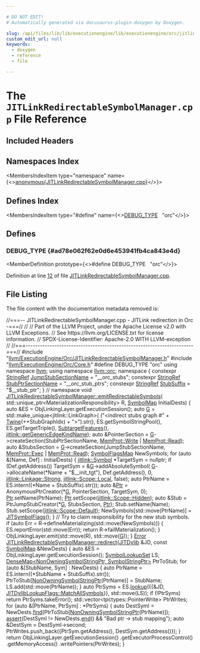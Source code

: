 ```yaml
---

# DO NOT EDIT!
# Automatically generated via docusaurus-plugin-doxygen by Doxygen.

slug: /api/files/lib/lib/executionengine/lib/executionengine/orc/jitlinkredirectablesymbolmanager-cpp
custom_edit_url: null
keywords:
  - doxygen
  - reference
  - file

---
```





# The `JITLinkRedirectableSymbolManager.cpp` File Reference

<DoxygenPage pluginConfig={pluginConfig}>



## Included Headers

<IncludesList>
<IncludesListItem
  filePath="llvm/ExecutionEngine/Orc/JITLinkRedirectableSymbolManager.h"
  permalink="/docs/api/files/include/include/llvm/include/llvm/executionengine/include/llvm/executionengine/orc/jitlinkredirectablesymbolmanager-h"
  isLocal="true" />
<IncludesListItem
  filePath="llvm/ExecutionEngine/Orc/Core.h"
  permalink="/docs/api/files/include/include/llvm/include/llvm/executionengine/include/llvm/executionengine/orc/core-h"
  isLocal="true" />
</IncludesList>

## Namespaces Index

<MembersIndex>

<MembersIndexItem
  type="namespace"
  name={<><a href="/docs/api/namespaces/anonymous-jitlinkredirectablesymbolmanager-cpp-">anonymous&#123;JITLinkRedirectableSymbolManager.cpp&#125;</a></>}>
</MembersIndexItem>

</MembersIndex>

## Defines Index

<MembersIndex>

<MembersIndexItem
  type="#define"
  name={<><a href="#ad78e062f62e0d6e453941fb4ca843e4d">DEBUG&#95;TYPE</a>&nbsp;&nbsp;&nbsp;&quot;orc&quot;</>}>
</MembersIndexItem>

</MembersIndex>


<SectionDefinition>

## Defines

### DEBUG&#95;TYPE {#ad78e062f62e0d6e453941fb4ca843e4d}

<MemberDefinition
  prototype={<>#define DEBUG&#95;TYPE&nbsp;&nbsp;&nbsp;&quot;orc&quot;</>}>

Definition at line <a href="#l00012">12</a> of file <a href="/docs/api/files/lib/lib/executionengine/lib/executionengine/orc/jitlinkredirectablesymbolmanager-cpp">JITLinkRedirectableSymbolManager.cpp</a>.
</MemberDefinition>

</SectionDefinition>

## File Listing

The file content with the documentation metadata removed is:

<ProgramListing>

<Link id="l00001" /><CodeLine lineNumber="1"><Highlight kind="comment">//===-- JITLinkRedirectableSymbolManager.cpp - JITLink redirection in Orc -===//</Highlight><Highlight kind="normal"></Highlight></CodeLine>
<Link id="l00002" /><CodeLine lineNumber="2"><Highlight kind="normal"></Highlight><Highlight kind="comment">//</Highlight><Highlight kind="normal"></Highlight></CodeLine>
<Link id="l00003" /><CodeLine lineNumber="3"><Highlight kind="normal"></Highlight><Highlight kind="comment">// Part of the LLVM Project, under the Apache License v2.0 with LLVM Exceptions.</Highlight><Highlight kind="normal"></Highlight></CodeLine>
<Link id="l00004" /><CodeLine lineNumber="4"><Highlight kind="normal"></Highlight><Highlight kind="comment">// See https://llvm.org/LICENSE.txt for license information.</Highlight><Highlight kind="normal"></Highlight></CodeLine>
<Link id="l00005" /><CodeLine lineNumber="5"><Highlight kind="normal"></Highlight><Highlight kind="comment">// SPDX-License-Identifier: Apache-2.0 WITH LLVM-exception</Highlight><Highlight kind="normal"></Highlight></CodeLine>
<Link id="l00006" /><CodeLine lineNumber="6"><Highlight kind="normal"></Highlight><Highlight kind="comment">//</Highlight><Highlight kind="normal"></Highlight></CodeLine>
<Link id="l00007" /><CodeLine lineNumber="7"><Highlight kind="normal"></Highlight><Highlight kind="comment">//===----------------------------------------------------------------------===//</Highlight><Highlight kind="normal"></Highlight></CodeLine>
<Link id="l00008" /><CodeLine lineNumber="8"><Highlight kind="normal"></Highlight></CodeLine>
<Link id="l00009" /><CodeLine lineNumber="9"><Highlight kind="normal"></Highlight><Highlight kind="preprocessor">#include &quot;<a href="/docs/api/files/include/include/llvm/include/llvm/executionengine/include/llvm/executionengine/orc/jitlinkredirectablesymbolmanager-h">llvm/ExecutionEngine/Orc/JITLinkRedirectableSymbolManager.h</a>&quot;</Highlight><Highlight kind="normal"></Highlight></CodeLine>
<Link id="l00010" /><CodeLine lineNumber="10"><Highlight kind="normal"></Highlight><Highlight kind="preprocessor">#include &quot;<a href="/docs/api/files/include/include/llvm/include/llvm/executionengine/include/llvm/executionengine/orc/core-h">llvm/ExecutionEngine/Orc/Core.h</a>&quot;</Highlight><Highlight kind="normal"></Highlight></CodeLine>
<Link id="l00011" /><CodeLine lineNumber="11"><Highlight kind="normal"></Highlight></CodeLine>
<Link id="l00012" /><CodeLine lineNumber="12" lineLink="#ad78e062f62e0d6e453941fb4ca843e4d"><Highlight kind="normal"></Highlight><Highlight kind="preprocessor">#define DEBUG&#95;TYPE &quot;orc&quot;</Highlight><Highlight kind="normal"></Highlight></CodeLine>
<Link id="l00013" /><CodeLine lineNumber="13"><Highlight kind="normal"></Highlight></CodeLine>
<Link id="l00014" /><CodeLine lineNumber="14"><Highlight kind="normal"></Highlight><Highlight kind="keyword">using namespace </Highlight><Highlight kind="normal"><a href="/docs/api/namespaces/llvm">llvm</a>;</Highlight></CodeLine>
<Link id="l00015" /><CodeLine lineNumber="15"><Highlight kind="normal"></Highlight><Highlight kind="keyword">using namespace </Highlight><Highlight kind="normal"><a href="/docs/api/namespaces/llvm/orc">llvm::orc</a>;</Highlight></CodeLine>
<Link id="l00016" /><CodeLine lineNumber="16"><Highlight kind="normal"></Highlight></CodeLine>
<Link id="l00017" /><CodeLine lineNumber="17" lineLink="/docs/api/namespaces/anonymous-jitlinkredirectablesymbolmanager-cpp-"><Highlight kind="normal"></Highlight><Highlight kind="keyword">namespace </Highlight><Highlight kind="normal">&#123;</Highlight></CodeLine>
<Link id="l00018" /><CodeLine lineNumber="18" lineLink="/docs/api/namespaces/anonymous-jitlinkredirectablesymbolmanager-cpp-/#ace20c9bc49d82d5f2803f63623e3bcb7"><Highlight kind="normal"></Highlight><Highlight kind="keyword">constexpr</Highlight><Highlight kind="normal"> <a href="/docs/api/classes/llvm/stringref">StringRef</a> <a href="/docs/api/namespaces/anonymous-jitlinkredirectablesymbolmanager-cpp-/#ace20c9bc49d82d5f2803f63623e3bcb7">JumpStubSectionName</a> = </Highlight><Highlight kind="stringliteral">&quot;&#95;&#95;orc&#95;stubs&quot;</Highlight><Highlight kind="normal">;</Highlight></CodeLine>
<Link id="l00019" /><CodeLine lineNumber="19" lineLink="/docs/api/namespaces/anonymous-jitlinkredirectablesymbolmanager-cpp-/#a54779c54ba391244bc69ee64f94eab02"><Highlight kind="normal"></Highlight><Highlight kind="keyword">constexpr</Highlight><Highlight kind="normal"> <a href="/docs/api/classes/llvm/stringref">StringRef</a> <a href="/docs/api/namespaces/anonymous-jitlinkredirectablesymbolmanager-cpp-/#a54779c54ba391244bc69ee64f94eab02">StubPtrSectionName</a> = </Highlight><Highlight kind="stringliteral">&quot;&#95;&#95;orc&#95;stub&#95;ptrs&quot;</Highlight><Highlight kind="normal">;</Highlight></CodeLine>
<Link id="l00020" /><CodeLine lineNumber="20" lineLink="/docs/api/namespaces/anonymous-jitlinkredirectablesymbolmanager-cpp-/#aaac6dba0c1bccca8c2a37909e4a2c830"><Highlight kind="normal"></Highlight><Highlight kind="keyword">constexpr</Highlight><Highlight kind="normal"> <a href="/docs/api/classes/llvm/stringref">StringRef</a> <a href="/docs/api/namespaces/anonymous-jitlinkredirectablesymbolmanager-cpp-/#aaac6dba0c1bccca8c2a37909e4a2c830">StubSuffix</a> = </Highlight><Highlight kind="stringliteral">&quot;$&#95;&#95;stub&#95;ptr&quot;</Highlight><Highlight kind="normal">;</Highlight></CodeLine>
<Link id="l00021" /><CodeLine lineNumber="21"><Highlight kind="normal">&#125; </Highlight><Highlight kind="comment">// namespace</Highlight><Highlight kind="normal"></Highlight></CodeLine>
<Link id="l00022" /><CodeLine lineNumber="22"><Highlight kind="normal"></Highlight></CodeLine>
<Link id="l00023" /><CodeLine lineNumber="23" lineLink="/docs/api/classes/llvm/orc/jitlinkredirectablesymbolmanager/#a377490b63bfae4c96406f4b882ffb419"><Highlight kind="normal"></Highlight><Highlight kind="keywordtype">void</Highlight><Highlight kind="normal"> <a href="/docs/api/classes/llvm/orc/jitlinkredirectablesymbolmanager/#a377490b63bfae4c96406f4b882ffb419">JITLinkRedirectableSymbolManager::emitRedirectableSymbols</a>(</Highlight></CodeLine>
<Link id="l00024" /><CodeLine lineNumber="24"><Highlight kind="normal">    std::unique&#95;ptr&lt;MaterializationResponsibility&gt; R, <a href="/docs/api/namespaces/llvm/orc/#a8ab9a099de556e888c5f92a4fe49d2fa">SymbolMap</a> InitialDests) &#123;</Highlight></CodeLine>
<Link id="l00025" /><CodeLine lineNumber="25"><Highlight kind="normal"></Highlight></CodeLine>
<Link id="l00026" /><CodeLine lineNumber="26"><Highlight kind="normal">  </Highlight><Highlight kind="keyword">auto</Highlight><Highlight kind="normal"> &amp;ES = ObjLinkingLayer.getExecutionSession();</Highlight></CodeLine>
<Link id="l00027" /><CodeLine lineNumber="27"><Highlight kind="normal">  </Highlight><Highlight kind="keyword">auto</Highlight><Highlight kind="normal"> <a href="/docs/api/files/lib/lib/support/md5-cpp/#ad96b7cf3182ce2ba85e5a7a93b12c441">G</a> = std::make&#95;unique&lt;jitlink::LinkGraph&gt;(</Highlight></CodeLine>
<Link id="l00028" /><CodeLine lineNumber="28"><Highlight kind="normal">      (</Highlight><Highlight kind="stringliteral">&quot;&lt;indirect stubs graph #&quot;</Highlight><Highlight kind="normal"> + <a href="/docs/api/classes/llvm/twine">Twine</a>(++StubGraphIdx) + </Highlight><Highlight kind="stringliteral">&quot;&gt;&quot;</Highlight><Highlight kind="normal">).str(),</Highlight></CodeLine>
<Link id="l00029" /><CodeLine lineNumber="29"><Highlight kind="normal">      ES.getSymbolStringPool(), ES.getTargetTriple(), <a href="/docs/api/classes/llvm/subtargetfeatures">SubtargetFeatures</a>(),</Highlight></CodeLine>
<Link id="l00030" /><CodeLine lineNumber="30"><Highlight kind="normal">      <a href="/docs/api/namespaces/llvm/jitlink/#a06eee57acde48953ffd29ae8d337202e">jitlink::getGenericEdgeKindName</a>);</Highlight></CodeLine>
<Link id="l00031" /><CodeLine lineNumber="31"><Highlight kind="normal">  </Highlight><Highlight kind="keyword">auto</Highlight><Highlight kind="normal"> &amp;PointerSection =</Highlight></CodeLine>
<Link id="l00032" /><CodeLine lineNumber="32"><Highlight kind="normal">      <a href="/docs/api/files/lib/lib/support/md5-cpp/#ad96b7cf3182ce2ba85e5a7a93b12c441">G</a>-&gt;createSection(StubPtrSectionName, <a href="/docs/api/namespaces/llvm/orc/#a2fbb59fad28934f72ede7ddc316dfc89a1129c0e4d43f2d121652a7302712cff6">MemProt::Write</a> | <a href="/docs/api/namespaces/llvm/orc/#a2fbb59fad28934f72ede7ddc316dfc89a7a1a5f3e79fdc91edf2f5ead9d66abb4">MemProt::Read</a>);</Highlight></CodeLine>
<Link id="l00033" /><CodeLine lineNumber="33"><Highlight kind="normal">  </Highlight><Highlight kind="keyword">auto</Highlight><Highlight kind="normal"> &amp;StubsSection =</Highlight></CodeLine>
<Link id="l00034" /><CodeLine lineNumber="34"><Highlight kind="normal">      <a href="/docs/api/files/lib/lib/support/md5-cpp/#ad96b7cf3182ce2ba85e5a7a93b12c441">G</a>-&gt;createSection(JumpStubSectionName, <a href="/docs/api/namespaces/llvm/orc/#a2fbb59fad28934f72ede7ddc316dfc89a953feeff1e20f40677fb7f77c073b3be">MemProt::Exec</a> | <a href="/docs/api/namespaces/llvm/orc/#a2fbb59fad28934f72ede7ddc316dfc89a7a1a5f3e79fdc91edf2f5ead9d66abb4">MemProt::Read</a>);</Highlight></CodeLine>
<Link id="l00035" /><CodeLine lineNumber="35"><Highlight kind="normal"></Highlight></CodeLine>
<Link id="l00036" /><CodeLine lineNumber="36"><Highlight kind="normal">  <a href="/docs/api/namespaces/llvm/orc/#afd6431981e7fdfd4b5d2794f04d7d913">SymbolFlagsMap</a> NewSymbols;</Highlight></CodeLine>
<Link id="l00037" /><CodeLine lineNumber="37"><Highlight kind="normal">  </Highlight><Highlight kind="keywordflow">for</Highlight><Highlight kind="normal"> (</Highlight><Highlight kind="keyword">auto</Highlight><Highlight kind="normal"> &amp;&#91;Name, Def&#93; : InitialDests) &#123;</Highlight></CodeLine>
<Link id="l00038" /><CodeLine lineNumber="38"><Highlight kind="normal">    <a href="/docs/api/classes/llvm/jitlink/symbol">jitlink::Symbol</a> &#42;TargetSym = </Highlight><Highlight kind="keyword">nullptr</Highlight><Highlight kind="normal">;</Highlight></CodeLine>
<Link id="l00039" /><CodeLine lineNumber="39"><Highlight kind="normal">    </Highlight><Highlight kind="keywordflow">if</Highlight><Highlight kind="normal"> (Def.getAddress())</Highlight></CodeLine>
<Link id="l00040" /><CodeLine lineNumber="40"><Highlight kind="normal">      TargetSym = &amp;<a href="/docs/api/files/lib/lib/support/md5-cpp/#ad96b7cf3182ce2ba85e5a7a93b12c441">G</a>-&gt;addAbsoluteSymbol(</Highlight></CodeLine>
<Link id="l00041" /><CodeLine lineNumber="41"><Highlight kind="normal">          <a href="/docs/api/files/lib/lib/support/md5-cpp/#ad96b7cf3182ce2ba85e5a7a93b12c441">G</a>-&gt;allocateName(&#42;Name + </Highlight><Highlight kind="stringliteral">&quot;$&#95;&#95;init&#95;tgt&quot;</Highlight><Highlight kind="normal">), Def.getAddress(), 0,</Highlight></CodeLine>
<Link id="l00042" /><CodeLine lineNumber="42"><Highlight kind="normal">          <a href="/docs/api/namespaces/llvm/jitlink/#abee99c9c75d23a0304e5e58e3128a55fac43e0fd449c758dab8f891d8e19eb1a9">jitlink::Linkage::Strong</a>, <a href="/docs/api/namespaces/llvm/jitlink/#adb322dc6826cf005531ccfdf666260fda509820290d57f333403f490dde7316f4">jitlink::Scope::Local</a>, </Highlight><Highlight kind="keyword">false</Highlight><Highlight kind="normal">);</Highlight></CodeLine>
<Link id="l00043" /><CodeLine lineNumber="43"><Highlight kind="normal"></Highlight></CodeLine>
<Link id="l00044" /><CodeLine lineNumber="44"><Highlight kind="normal">    </Highlight><Highlight kind="keyword">auto</Highlight><Highlight kind="normal"> PtrName = ES.intern((&#42;Name + StubSuffix).str());</Highlight></CodeLine>
<Link id="l00045" /><CodeLine lineNumber="45"><Highlight kind="normal">    </Highlight><Highlight kind="keyword">auto</Highlight><Highlight kind="normal"> &amp;<a href="/docs/api/files/lib/lib/analysis/targetlibraryinfo-cpp/#aca185e6d0e9f423dbb24440206454872a11dbf501abf829b3ab7049c2d3a8a053">Ptr</a> = AnonymousPtrCreator(&#42;<a href="/docs/api/files/lib/lib/support/md5-cpp/#ad96b7cf3182ce2ba85e5a7a93b12c441">G</a>, PointerSection, TargetSym, 0);</Highlight></CodeLine>
<Link id="l00046" /><CodeLine lineNumber="46"><Highlight kind="normal">    <a href="/docs/api/files/lib/lib/analysis/targetlibraryinfo-cpp/#aca185e6d0e9f423dbb24440206454872a11dbf501abf829b3ab7049c2d3a8a053">Ptr</a>.setName(PtrName);</Highlight></CodeLine>
<Link id="l00047" /><CodeLine lineNumber="47"><Highlight kind="normal">    <a href="/docs/api/files/lib/lib/analysis/targetlibraryinfo-cpp/#aca185e6d0e9f423dbb24440206454872a11dbf501abf829b3ab7049c2d3a8a053">Ptr</a>.setScope(<a href="/docs/api/namespaces/llvm/jitlink/#adb322dc6826cf005531ccfdf666260fda7acdf85c69cc3c5305456a293524386e">jitlink::Scope::Hidden</a>);</Highlight></CodeLine>
<Link id="l00048" /><CodeLine lineNumber="48"><Highlight kind="normal">    </Highlight><Highlight kind="keyword">auto</Highlight><Highlight kind="normal"> &amp;Stub = PtrJumpStubCreator(&#42;<a href="/docs/api/files/lib/lib/support/md5-cpp/#ad96b7cf3182ce2ba85e5a7a93b12c441">G</a>, StubsSection, <a href="/docs/api/files/lib/lib/analysis/targetlibraryinfo-cpp/#aca185e6d0e9f423dbb24440206454872a11dbf501abf829b3ab7049c2d3a8a053">Ptr</a>);</Highlight></CodeLine>
<Link id="l00049" /><CodeLine lineNumber="49"><Highlight kind="normal">    Stub.setName(Name);</Highlight></CodeLine>
<Link id="l00050" /><CodeLine lineNumber="50"><Highlight kind="normal">    Stub.setScope(<a href="/docs/api/namespaces/llvm/jitlink/#adb322dc6826cf005531ccfdf666260fda7a1920d61156abc05a60135aefe8bc67">jitlink::Scope::Default</a>);</Highlight></CodeLine>
<Link id="l00051" /><CodeLine lineNumber="51"><Highlight kind="normal">    NewSymbols&#91;std::move(PtrName)&#93; = <a href="/docs/api/classes/llvm/jitsymbolflags">JITSymbolFlags</a>();</Highlight></CodeLine>
<Link id="l00052" /><CodeLine lineNumber="52"><Highlight kind="normal">  &#125;</Highlight></CodeLine>
<Link id="l00053" /><CodeLine lineNumber="53"><Highlight kind="normal"></Highlight></CodeLine>
<Link id="l00054" /><CodeLine lineNumber="54"><Highlight kind="normal">  </Highlight><Highlight kind="comment">// Try to claim responsibility for the new stub symbols.</Highlight><Highlight kind="normal"></Highlight></CodeLine>
<Link id="l00055" /><CodeLine lineNumber="55"><Highlight kind="normal">  </Highlight><Highlight kind="keywordflow">if</Highlight><Highlight kind="normal"> (</Highlight><Highlight kind="keyword">auto</Highlight><Highlight kind="normal"> Err = R-&gt;defineMaterializing(std::move(NewSymbols))) &#123;</Highlight></CodeLine>
<Link id="l00056" /><CodeLine lineNumber="56"><Highlight kind="normal">    ES.reportError(std::move(Err));</Highlight></CodeLine>
<Link id="l00057" /><CodeLine lineNumber="57"><Highlight kind="normal">    </Highlight><Highlight kind="keywordflow">return</Highlight><Highlight kind="normal"> R-&gt;failMaterialization();</Highlight></CodeLine>
<Link id="l00058" /><CodeLine lineNumber="58"><Highlight kind="normal">  &#125;</Highlight></CodeLine>
<Link id="l00059" /><CodeLine lineNumber="59"><Highlight kind="normal"></Highlight></CodeLine>
<Link id="l00060" /><CodeLine lineNumber="60"><Highlight kind="normal">  ObjLinkingLayer.emit(std::move(R), std::move(<a href="/docs/api/files/lib/lib/support/md5-cpp/#ad96b7cf3182ce2ba85e5a7a93b12c441">G</a>));</Highlight></CodeLine>
<Link id="l00061" /><CodeLine lineNumber="61"><Highlight kind="normal">&#125;</Highlight></CodeLine>
<Link id="l00062" /><CodeLine lineNumber="62"><Highlight kind="normal"></Highlight></CodeLine>
<Link id="l00063" /><CodeLine lineNumber="63" lineLink="/docs/api/classes/llvm/orc/jitlinkredirectablesymbolmanager/#a6b6f2b2baa8d2b00ea9693e1b5ad5e08"><Highlight kind="normal"><a href="/docs/api/classes/llvm/error">Error</a> <a href="/docs/api/classes/llvm/orc/jitlinkredirectablesymbolmanager/#a6b6f2b2baa8d2b00ea9693e1b5ad5e08">JITLinkRedirectableSymbolManager::redirect</a>(<a href="/docs/api/classes/llvm/orc/jitdylib">JITDylib</a> &amp;JD,</Highlight></CodeLine>
<Link id="l00064" /><CodeLine lineNumber="64"><Highlight kind="normal">                                                 </Highlight><Highlight kind="keyword">const</Highlight><Highlight kind="normal"> <a href="/docs/api/namespaces/llvm/orc/#a8ab9a099de556e888c5f92a4fe49d2fa">SymbolMap</a> &amp;NewDests) &#123;</Highlight></CodeLine>
<Link id="l00065" /><CodeLine lineNumber="65"><Highlight kind="normal">  </Highlight><Highlight kind="keyword">auto</Highlight><Highlight kind="normal"> &amp;ES = ObjLinkingLayer.getExecutionSession();</Highlight></CodeLine>
<Link id="l00066" /><CodeLine lineNumber="66"><Highlight kind="normal">  <a href="/docs/api/classes/llvm/orc/symbollookupset">SymbolLookupSet</a> LS;</Highlight></CodeLine>
<Link id="l00067" /><CodeLine lineNumber="67"><Highlight kind="normal">  <a href="/docs/api/classes/llvm/densemap">DenseMap&lt;NonOwningSymbolStringPtr, SymbolStringPtr&gt;</a> PtrToStub;</Highlight></CodeLine>
<Link id="l00068" /><CodeLine lineNumber="68"><Highlight kind="normal">  </Highlight><Highlight kind="keywordflow">for</Highlight><Highlight kind="normal"> (</Highlight><Highlight kind="keyword">auto</Highlight><Highlight kind="normal"> &amp;&#91;StubName, Sym&#93; : NewDests) &#123;</Highlight></CodeLine>
<Link id="l00069" /><CodeLine lineNumber="69"><Highlight kind="normal">    </Highlight><Highlight kind="keyword">auto</Highlight><Highlight kind="normal"> PtrName = ES.intern((&#42;StubName + StubSuffix).str());</Highlight></CodeLine>
<Link id="l00070" /><CodeLine lineNumber="70"><Highlight kind="normal">    PtrToStub&#91;<a href="/docs/api/classes/llvm/orc/nonowningsymbolstringptr">NonOwningSymbolStringPtr</a>(PtrName)&#93; = StubName;</Highlight></CodeLine>
<Link id="l00071" /><CodeLine lineNumber="71"><Highlight kind="normal">    LS.add(std::move(PtrName));</Highlight></CodeLine>
<Link id="l00072" /><CodeLine lineNumber="72"><Highlight kind="normal">  &#125;</Highlight></CodeLine>
<Link id="l00073" /><CodeLine lineNumber="73"><Highlight kind="normal">  </Highlight><Highlight kind="keyword">auto</Highlight><Highlight kind="normal"> PtrSyms =</Highlight></CodeLine>
<Link id="l00074" /><CodeLine lineNumber="74"><Highlight kind="normal">      ES.<a href="/docs/api/classes/llvm/densemapbase/#a0b2ca98dc28c61793ff5c90d23e5f14e">lookup</a>(&#123;&#123;&amp;JD, <a href="/docs/api/namespaces/llvm/orc/#a7cb1d8cb0ab2329f032d69d79498c81da5fa8627bea3ff4b720673b9a298caf2d">JITDylibLookupFlags::MatchAllSymbols</a>&#125;&#125;, std::move(LS));</Highlight></CodeLine>
<Link id="l00075" /><CodeLine lineNumber="75"><Highlight kind="normal">  </Highlight><Highlight kind="keywordflow">if</Highlight><Highlight kind="normal"> (!PtrSyms)</Highlight></CodeLine>
<Link id="l00076" /><CodeLine lineNumber="76"><Highlight kind="normal">    </Highlight><Highlight kind="keywordflow">return</Highlight><Highlight kind="normal"> PtrSyms.takeError();</Highlight></CodeLine>
<Link id="l00077" /><CodeLine lineNumber="77"><Highlight kind="normal"></Highlight></CodeLine>
<Link id="l00078" /><CodeLine lineNumber="78"><Highlight kind="normal">  std::vector&lt;tpctypes::PointerWrite&gt; PtrWrites;</Highlight></CodeLine>
<Link id="l00079" /><CodeLine lineNumber="79"><Highlight kind="normal">  </Highlight><Highlight kind="keywordflow">for</Highlight><Highlight kind="normal"> (</Highlight><Highlight kind="keyword">auto</Highlight><Highlight kind="normal"> &amp;&#91;PtrName, PtrSym&#93; : &#42;PtrSyms) &#123;</Highlight></CodeLine>
<Link id="l00080" /><CodeLine lineNumber="80"><Highlight kind="normal">    </Highlight><Highlight kind="keyword">auto</Highlight><Highlight kind="normal"> DestSymI = NewDests.<a href="/docs/api/classes/llvm/densemapbase/#a0c047f127ed4380a6f383d70bec4eb94">find</a>(PtrToStub&#91;<a href="/docs/api/classes/llvm/orc/nonowningsymbolstringptr">NonOwningSymbolStringPtr</a>(PtrName)&#93;);</Highlight></CodeLine>
<Link id="l00081" /><CodeLine lineNumber="81"><Highlight kind="normal">    <a href="/docs/api/files/lib/lib/target/lib/target/amdgpu/silowercontrolflow-cpp/#a4868c5d81c5ccc98c47aeab6244346a0">assert</a>(DestSymI != NewDests.<a href="/docs/api/classes/llvm/densemapbase/#a65520b9c67759099e313d0f4e7b5ff9e">end</a>() &amp;&amp; </Highlight><Highlight kind="stringliteral">&quot;Bad ptr -&gt; stub mapping&quot;</Highlight><Highlight kind="normal">);</Highlight></CodeLine>
<Link id="l00082" /><CodeLine lineNumber="82"><Highlight kind="normal">    </Highlight><Highlight kind="keyword">auto</Highlight><Highlight kind="normal"> &amp;DestSym = DestSymI-&gt;second;</Highlight></CodeLine>
<Link id="l00083" /><CodeLine lineNumber="83"><Highlight kind="normal">    PtrWrites.push&#95;back(&#123;PtrSym.getAddress(), DestSym.getAddress()&#125;);</Highlight></CodeLine>
<Link id="l00084" /><CodeLine lineNumber="84"><Highlight kind="normal">  &#125;</Highlight></CodeLine>
<Link id="l00085" /><CodeLine lineNumber="85"><Highlight kind="normal"></Highlight></CodeLine>
<Link id="l00086" /><CodeLine lineNumber="86"><Highlight kind="normal">  </Highlight><Highlight kind="keywordflow">return</Highlight><Highlight kind="normal"> ObjLinkingLayer.getExecutionSession()</Highlight></CodeLine>
<Link id="l00087" /><CodeLine lineNumber="87"><Highlight kind="normal">      .getExecutorProcessControl()</Highlight></CodeLine>
<Link id="l00088" /><CodeLine lineNumber="88"><Highlight kind="normal">      .getMemoryAccess()</Highlight></CodeLine>
<Link id="l00089" /><CodeLine lineNumber="89"><Highlight kind="normal">      .writePointers(PtrWrites);</Highlight></CodeLine>
<Link id="l00090" /><CodeLine lineNumber="90"><Highlight kind="normal">&#125;</Highlight></CodeLine>

</ProgramListing>


</DoxygenPage>

